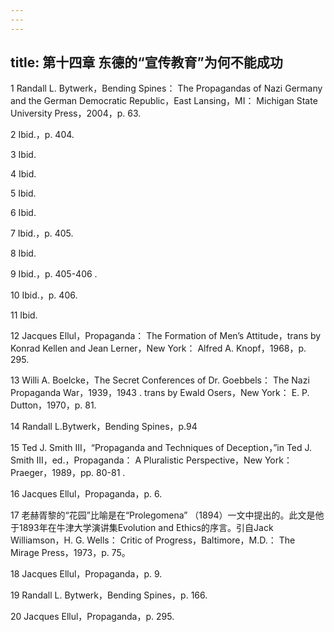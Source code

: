 ```yaml
---
---
---
```

title: 第十四章 东德的“宣传教育”为何不能成功
---




1 Randall L. Bytwerk，Bending Spines： The Propagandas of Nazi Germany and the German Democratic Republic，East Lansing，MI： Michigan State University Press，2004，p. 63.

2 Ibid.，p. 404.

3 Ibid.

4 Ibid.

5 Ibid.

6 Ibid.

7 Ibid.，p. 405.

8 Ibid.

9 Ibid.，p. 405-406 .

10 Ibid.，p. 406.

11 Ibid.

12 Jacques Ellul，Propaganda： The Formation of Men’s Attitude，trans by Konrad Kellen and Jean Lerner，New York： Alfred A. Knopf，1968，p. 295.

13 Willi A. Boelcke，The Secret Conferences of Dr. Goebbels： The Nazi Propaganda War，1939，1943 . trans by Ewald Osers，New York： E. P. Dutton，1970，p. 81.

14 Randall L.Bytwerk，Bending Spines，p.94

15 Ted J. Smith III，“Propaganda and Techniques of Deception，”in Ted J. Smith III，ed.，Propaganda： A Pluralistic Perspective，New York： Praeger，1989，pp. 80-81 .

16 Jacques Ellul，Propaganda，p. 6.

17 老赫胥黎的“花园”比喻是在“Prolegomena” （1894）一文中提出的。此文是他于1893年在牛津大学演讲集Evolution and Ethics的序言。引自Jack Williamson，H. G. Wells： Critic of Progress，Baltimore，M.D.： The Mirage Press，1973，p. 75。

18 Jacques Ellul，Propaganda，p. 9.

19 Randall L. Bytwerk，Bending Spines，p. 166.

20 Jacques Ellul，Propaganda，p. 295.